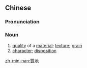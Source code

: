 {{also|质地}}
==Chinese==
{{zh-forms|s=质地}}

===Pronunciation===
{{zh-pron
|m=質dì
|c=zat1 dei6-2
|mn=qz,tp,xm:chit-tōe/kh,qz,xm,zz:chit-tē
|cat=n
}}

===Noun===
{{zh-noun}}

# [[quality]] of a [[material]]; [[texture]]; [[grain]]
# [[character]]; [[disposition]]

[[zh-min-nan:質地]]